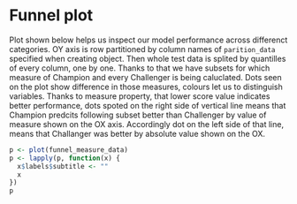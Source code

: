 # Funnel plot

Plot shown below helps us inspect our model performance across differenct categories. OY axis is row partitioned by column names of `parition_data` specified when creating object. Then whole test data is splited by quantilles of every column, one by one. Thanks to that we have subsets for which measure of Champion and every Challenger is being caluclated. Dots seen on the plot show difference in those measures, colours let us to distinguish variables. Thanks to measure property, that lower score value indicates better performance, dots spoted on the right side of vertical line means that Champion predcits following subset better than Challenger by value of measure shown on the OX axis. Accordingly dot on the left side of that line, means that Challanger was better by absolute value shown on the OX. 
```{r fig.width= 10, fig.height= 8}
p <- plot(funnel_measure_data)
p <- lapply(p, function(x) {
  x$labels$subtitle <- ""
  x
})
p
```

